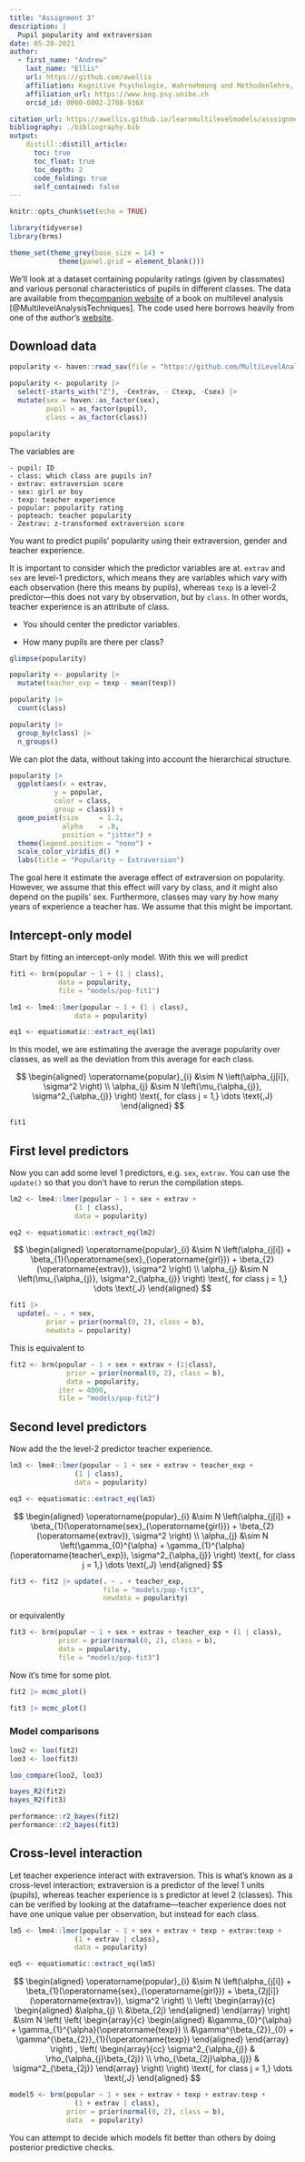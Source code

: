 ```yaml
---
title: "Assignment 3"
description: | 
  Pupil popularity and extraversion
date: 05-28-2021
author:
  - first_name: "Andrew"
    last_name: "Ellis"
    url: https://github.com/awellis
    affiliation: Kognitive Psychologie, Wahrnehmung und Methodenlehre, Universität Bern 
    affiliation_url: https://www.kog.psy.unibe.ch
    orcid_id: 0000-0002-2788-936X

citation_url: https://awellis.github.io/learnmultilevelmodels/asssignment-3.html
bibliography: ./bibliography.bib
output: 
    distill::distill_article:
      toc: true
      toc_float: true
      toc_depth: 2
      code_folding: true
      self_contained: false
---
```



```r
knitr::opts_chunk$set(echo = TRUE)
```


```r
library(tidyverse)
library(brms)

theme_set(theme_grey(base_size = 14) +
            theme(panel.grid = element_blank()))
```


We'll look at a dataset containing popularity ratings (given by  classmates) and various personal characteristics of pupils in different classes. The data are available from the[companion website](https://multilevel-analysis.sites.uu.nl/intro-to-multilevel-analyses/) of a book on multilevel analysis [@MultilevelAnalysisTechniques]. The code used here borrows heavily from one of the author's [website](https://www.rensvandeschoot.com/tutorials/brms-started/).

## Download data

```r
popularity <- haven::read_sav(file = "https://github.com/MultiLevelAnalysis/Datasets-third-edition-Multilevel-book/blob/master/chapter%202/popularity/SPSS/popular2.sav?raw=true")
```


```r
popularity <- popularity |> 
  select(-starts_with("Z"), -Cextrav, - Ctexp, -Csex) |> 
  mutate(sex = haven::as_factor(sex),
         pupil = as_factor(pupil),
         class = as_factor(class))

popularity
```

The variables are

```
- pupil: ID   
- class: which class are pupils in?
- extrav: extraversion score
- sex: girl or boy
- texp: teacher experience
- popular: popularity rating
- popteach: teacher popularity
- Zextrav: z-transformed extraversion score           
```



You want to predict pupils' popularity using their extraversion, gender and teacher experience.

:::note
It is important to consider which the predictor variables are at. `extrav` and `sex` are level-1 predictors, which means they are variables which vary with each observation (here this means by pupils), whereas `texp` is a level-2 predictor---this does not vary by observation, but by `class`. In other words, teacher experience is an attribute of class.
:::



:::exercise
- You should center the predictor variables.

- How many pupils are there per class?
:::


```r
glimpse(popularity)
```


```r
popularity <- popularity |> 
  mutate(teacher_exp = texp - mean(texp))
```

```r
popularity |> 
  count(class)
```

```r
popularity |> 
  group_by(class) |> 
  n_groups()
```


We can plot the data, without taking into account the hierarchical structure.

```r
popularity |> 
  ggplot(aes(x = extrav,
           y = popular,
           color = class,
           group = class)) + 
  geom_point(size     = 1.2,
             alpha    = .8,
             position = "jitter") +
  theme(legend.position = "none") +
  scale_color_viridis_d() +
  labs(title = "Popularity ~ Extraversion")
```

The goal here it estimate the average effect of extraversion on popularity. However, we assume that this effect will vary by class, and it might also depend on the pupils' sex. Furthermore, classes may vary by how many years of experience a teacher has. We assume that this might be important.




## Intercept-only model

Start by fitting an intercept-only model. With this we will predict 



```r
fit1 <- brm(popular ~ 1 + (1 | class),
            data = popularity,
            file = "models/pop-fit1")
```

```r
lm1 <- lme4::lmer(popular ~ 1 + (1 | class),
                data = popularity)

eq1 <- equatiomatic::extract_eq(lm1)
```

In this model, we are estimating the average the average popularity over classes, as well as the deviation from this average for each class.


$$
\begin{aligned}
  \operatorname{popular}_{i}  &\sim N \left(\alpha_{j[i]}, \sigma^2 \right) \\
    \alpha_{j}  &\sim N \left(\mu_{\alpha_{j}}, \sigma^2_{\alpha_{j}} \right)
    \text{, for class j = 1,} \dots \text{,J}
\end{aligned}
$$


```r
fit1
```


## First level predictors


Now you can add some level 1 predictors, e.g. `sex`, `extrav`. You can use the `update()` so that you don't have to rerun the compilation steps.


```r
lm2 <- lme4::lmer(popular ~ 1 + sex + extrav + 
                (1 | class),
                data = popularity)

eq2 <- equatiomatic::extract_eq(lm2)
```

$$
\begin{aligned}
  \operatorname{popular}_{i}  &\sim N \left(\alpha_{j[i]} + \beta_{1}(\operatorname{sex}_{\operatorname{girl}}) + \beta_{2}(\operatorname{extrav}), \sigma^2 \right) \\
    \alpha_{j}  &\sim N \left(\mu_{\alpha_{j}}, \sigma^2_{\alpha_{j}} \right)
    \text{, for class j = 1,} \dots \text{,J}
\end{aligned}
$$


```r
fit1 |> 
  update(. ~ . + sex, 
         prior = prior(normal(0, 2), class = b),
         newdata = popularity)
```


This is equivalent to

```r
fit2 <- brm(popular ~ 1 + sex + extrav + (1|class),  
              prior = prior(normal(0, 2), class = b),
              data = popularity, 
            iter = 4000,
            file = "models/pop-fit2") 
```



## Second level predictors

Now add the the level-2 predictor teacher experience.

```r
lm3 <- lme4::lmer(popular ~ 1 + sex + extrav + teacher_exp +
                (1 | class),
                data = popularity)

eq3 <- equatiomatic::extract_eq(lm3)
```


$$
\begin{aligned}
  \operatorname{popular}_{i}  &\sim N \left(\alpha_{j[i]} + \beta_{1}(\operatorname{sex}_{\operatorname{girl}}) + \beta_{2}(\operatorname{extrav}), \sigma^2 \right) \\
    \alpha_{j}  &\sim N \left(\gamma_{0}^{\alpha} + \gamma_{1}^{\alpha}(\operatorname{teacher\_exp}), \sigma^2_{\alpha_{j}} \right)
    \text{, for class j = 1,} \dots \text{,J}
\end{aligned}
$$


```r
fit3 <- fit2 |> update(. ~ . + teacher_exp,
                       file = "models/pop-fit3",
                       newdata = popularity)
```

or equivalently

```r
fit3 <- brm(popular ~ 1 + sex + extrav + teacher_exp + (1 | class),  
            prior = prior(normal(0, 2), class = b),
            data = popularity,
            file = "models/pop-fit3") 

```



Now it's time for some plot.

```r
fit2 |> mcmc_plot()
```

```r
fit3 |> mcmc_plot()
```


### Model comparisons

```r
loo2 <- loo(fit2)
loo3 <- loo(fit3)
```

```r
loo_compare(loo2, loo3)
```



```r
bayes_R2(fit2)
bayes_R2(fit3)
```
```r
performance::r2_bayes(fit2)
performance::r2_bayes(fit3)
```


## Cross-level interaction

Let  teacher experience interact with extraversion. This is what's known as a cross-level interaction; extraversion is a predictor of the level 1 units (pupils), whereas teacher experience is s predictor at level 2 (classes). This can be verified by looking at the dataframe---teacher experience does not have one unique value per observation, but instead for each class.


```r
lm5 <- lme4::lmer(popular ~ 1 + sex + extrav + texp + extrav:texp + 
                (1 + extrav | class),
                data = popularity)

eq5 <- equatiomatic::extract_eq(lm5)
```


$$
\begin{aligned}
  \operatorname{popular}_{i}  &\sim N \left(\alpha_{j[i]} + \beta_{1}(\operatorname{sex}_{\operatorname{girl}}) + \beta_{2j[i]}(\operatorname{extrav}), \sigma^2 \right) \\    
\left(
  \begin{array}{c} 
    \begin{aligned}
      &\alpha_{j} \\
      &\beta_{2j}
    \end{aligned}
  \end{array}
\right)
  &\sim N \left(
\left(
  \begin{array}{c} 
    \begin{aligned}
      &\gamma_{0}^{\alpha} + \gamma_{1}^{\alpha}(\operatorname{texp}) \\
      &\gamma^{\beta_{2}}_{0} + \gamma^{\beta_{2}}_{1}(\operatorname{texp})
    \end{aligned}
  \end{array}
\right)
, 
\left(
  \begin{array}{cc}
     \sigma^2_{\alpha_{j}} & \rho_{\alpha_{j}\beta_{2j}} \\ 
     \rho_{\beta_{2j}\alpha_{j}} & \sigma^2_{\beta_{2j}}
  \end{array}
\right)
 \right)
    \text{, for class j = 1,} \dots \text{,J}
\end{aligned}
$$


```r
model5 <- brm(popular ~ 1 + sex + extrav + texp + extrav:texp + 
                (1 + extrav | class), 
              prior = prior(normal(0, 2), class = b),
              data  = popularity)
```



:::fyi
You can attempt to decide which models fit better than others by doing posterior predictive checks.
:::
